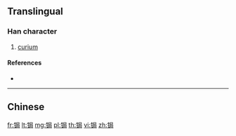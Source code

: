 {{character info/new}}
{{also|鋦}}
==Translingual==

===Han character===
{{Han char|rn=167|rad=钅|as=07|sn=12|four=|canj=CSSR,OPSSR,XCSSR}}

# [[curium]]

====References====
* {{Han ref|kx=1328.061|hdz=64213.050|uh=9514|ud=38164}}

----

==Chinese==
{{zh-see|鋦}}

[[fr:锔]]
[[lt:锔]]
[[mg:锔]]
[[pl:锔]]
[[th:锔]]
[[vi:锔]]
[[zh:锔]]